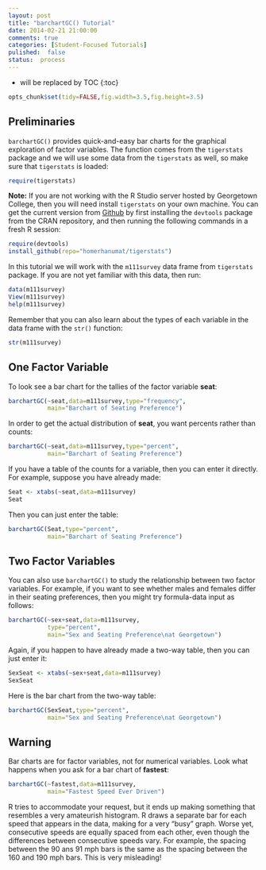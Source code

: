 ```yaml
---
layout: post
title: "barchartGC() Tutorial"
date: 2014-02-21 21:00:00
comments: true
categories: [Student-Focused Tutorials]
pulished:  false
status:  process
---
```


* will be replaced by TOC
{:toc}

```r
opts_chunk$set(tidy=FALSE,fig.width=3.5,fig.height=3.5)
```


## Preliminaries

`barchartGC()` provides quick-and-easy bar charts for the graphical exploration of factor variables.  The function comes from the `tigerstats` package and we will use some data from the `tigerstats` as well, so make sure that `tigerstats` is loaded:

```r
require(tigerstats)
```

**Note:**  If you are not working with the R Studio server hosted by Georgetown College, then you will need install `tigerstats` on your own machine.  You can get the current version from [Github](http://github.com) by first installing the `devtools` package from the CRAN repository, and then running the following commands in a fresh R session:

```r
require(devtools)
install_github(repo="homerhanumat/tigerstats")
```

In this tutorial we will work with the `m111survey` data frame from `tigerstats` package.  If you are not yet familiar with this data, then run:

```r
data(m111survey)
View(m111survey)
help(m111survey)
```

Remember that you can also learn about the types of each variable in the data frame with the `str()` function:

```r
str(m111survey)
```


## One Factor Variable

To look see a bar chart for the tallies of the factor variable **seat**:

```r
barchartGC(~seat,data=m111survey,type="frequency",
           main="Barchart of Seating Preference")
```

In order to get the actual distribution of **seat**, you want percents rather than counts:

```r
barchartGC(~seat,data=m111survey,type="percent",
           main="Barchart of Seating Preference")
```

If you have a table of the counts for a variable, then you can enter it directly.  For example, suppose you have already made:

```r
Seat <- xtabs(~seat,data=m111survey)
Seat
```

Then you can just enter the table:
```r
barchartGC(Seat,type="percent",
           main="Barchart of Seating Preference")
```


## Two Factor Variables

You can also use `barchartGC()` to study the relationship between two factor variables.  For example, if you want to see whether males and females differ in their seating preferences, then you might try formula-data input as follows:

```r
barchartGC(~sex+seat,data=m111survey,
           type="percent",
           main="Sex and Seating Preference\nat Georgetown")
```

Again, if you happen to have already made a two-way table, then you can just enter it:

```r
SexSeat <- xtabs(~sex+seat,data=m111survey)
SexSeat
```

Here is the bar chart from the two-way table:

```r
barchartGC(SexSeat,type="percent",
           main="Sex and Seating Preference\nat Georgetown")
```

## Warning

Bar charts are for factor variables, not for numerical variables.  Look what happens when you ask for a bar chart of **fastest**:

```r
barchartGC(~fastest,data=m111survey,
           main="Fastest Speed Ever Driven")
```


R tries to accommodate your request, but it ends up making something that resembles a very amateurish histogram.  R draws a separate bar for each speed that appears in the data, making for a very "busy" graph.  Worse yet, consecutive speeds are equally spaced from each other, even though the differences between consecutive speeds vary.  For example, the spacing between the 90 ans 91 mph bars is the same as the spacing between the 160 and 190 mph bars.  This is very misleading!
